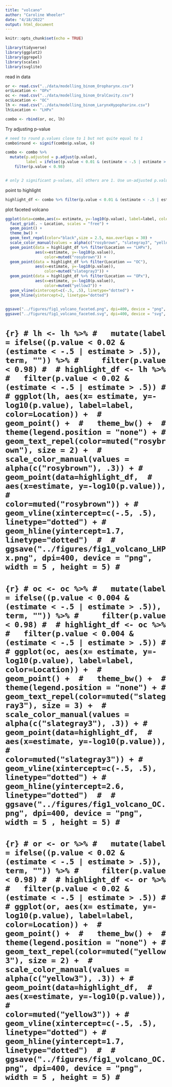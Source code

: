 ```yaml
---
title: "volcano"
author: "Caroline Wheeler"
date: "4/18/2022"
output: html_document
---
```


```r
knitr::opts_chunk$set(echo = TRUE)

library(tidyverse)
library(ggplot2)
library(ggrepel)
library(scales)
library(svglite)
```

read in data
```r
or <- read.csv("../data/modelling_binom_Oropharynx.csv")
or$Location <- "OPx"
oc <- read.csv("../data/modelling_binom_OralCavity.csv")
oc$Location <- "OC"
lh <- read.csv("../data/modelling_binom_LarynxHypopharinx.csv")
lh$Location <- "LHPx"

combo <- rbind(or, oc, lh)
```

Try adjusting p-value
```r
# need to round p.values close to 1 but not quite equal to 1
combo$round <- signif(combo$p.value, 6)

combo <- combo %>%
  mutate(p.adjusted = p.adjust(p.value),
         label = ifelse((p.value < 0.01 & (estimate < -.5 | estimate > .5)), term, "")) %>%
    filter(p.value < 0.98)


# only 2 significant p-values, all others are 1. Use un-adjusted p.value to plot.
```

point to highlight
```r
highlight_df <- combo %>% filter(p.value < 0.01 & (estimate < -.5 | estimate > .5))
```

plot faceted volcano
```r
ggplot(data=combo,aes(x= estimate, y=-log10(p.value), label=label, color=Location)) + 
  facet_grid(. ~ Location, scales = "free") +
  geom_point() + 
  theme_bw() + 
  geom_text_repel(color="black",size = 2.5, max.overlaps = 30) + 
  scale_color_manual(values = alpha(c("rosybrown", "slategray3", "yellow3"), .3)) +
  geom_point(data = highlight_df %>% filter(Location == "LHPx"),
             aes(x=estimate, y=-log10(p.value)),
                 color=muted("rosybrown")) + 
  geom_point(data = highlight_df %>% filter(Location == "OC"),
             aes(x=estimate, y=-log10(p.value)),
                 color=muted("slategray3")) + 
  geom_point(data = highlight_df %>% filter(Location == "OPx"),
             aes(x=estimate, y=-log10(p.value)),
                 color=muted("yellow3")) + 
  geom_vline(xintercept=c(-.5, .5), linetype="dotted") +
  geom_hline(yintercept=2, linetype="dotted") 
  

ggsave("../figures/fig1_volcano_faceted.png", dpi=400, device = "png", width = 8 , height = 7)
ggsave("../figures/fig1_volcano_faceted.svg", dpi=400, device = "svg", width = 8 , height = 7)
```

# ```{r}
# lh <- lh %>%
#   mutate(label = ifelse((p.value < 0.02 & (estimate < -.5 | estimate > .5)), term, "")) %>%
#     filter(p.value < 0.98)
# 
# highlight_df <- lh %>% 
#   filter(p.value < 0.02 & (estimate < -.5 | estimate > .5))
# 
# ggplot(lh, aes(x= estimate, y=-log10(p.value), label=label, color=Location)) + 
#   geom_point() + 
#   theme_bw() + 
#   theme(legend.position = "none") +
#   geom_text_repel(color=muted("rosybrown"), size = 2) + 
#   scale_color_manual(values = alpha(c("rosybrown"), .3)) +
#   geom_point(data=highlight_df, 
#              aes(x=estimate, y=-log10(p.value)), 
#              color=muted("rosybrown")) +
#   geom_vline(xintercept=c(-.5, .5), linetype="dotted") +
# geom_hline(yintercept=1.7, linetype="dotted") 
# 
# ggsave("../figures/fig1_volcano_LHPx.png", dpi=400, device = "png", width = 5 , height = 5)
# ```

# ```{r}
# oc <- oc %>%
#   mutate(label = ifelse((p.value < 0.004 & (estimate < -.5 | estimate > .5)), term, "")) %>%
#     filter(p.value < 0.98)
# 
# highlight_df <- oc %>% 
#   filter(p.value < 0.004 & (estimate < -.5 | estimate > .5))
# 
# ggplot(oc, aes(x= estimate, y=-log10(p.value), label=label, color=Location)) + 
#   geom_point() + 
#   theme_bw() + 
#   theme(legend.position = "none") +
#   geom_text_repel(color=muted("slategray3"), size = 3) + 
#   scale_color_manual(values = alpha(c("slategray3"), .3)) +
#   geom_point(data=highlight_df, 
#              aes(x=estimate, y=-log10(p.value)), 
#              color=muted("slategray3")) +
#   geom_vline(xintercept=c(-.5, .5), linetype="dotted") +
# geom_hline(yintercept=2.6, linetype="dotted") 
# 
# ggsave("../figures/fig1_volcano_OC.png", dpi=400, device = "png", width = 5 , height = 5)
# ```

# ```{r}
# or <- or %>%
#   mutate(label = ifelse((p.value < 0.02 & (estimate < -.5 | estimate > .5)), term, "")) %>%
#     filter(p.value < 0.98)
# 
# highlight_df <- or %>% 
#   filter(p.value < 0.02 & (estimate < -.5 | estimate > .5))
# 
# ggplot(or, aes(x= estimate, y=-log10(p.value), label=label, color=Location)) + 
#   geom_point() + 
#   theme_bw() + 
#   theme(legend.position = "none") +
#   geom_text_repel(color=muted("yellow3"), size = 2) + 
#   scale_color_manual(values = alpha(c("yellow3"), .3)) +
#   geom_point(data=highlight_df, 
#              aes(x=estimate, y=-log10(p.value)), 
#              color=muted("yellow3")) +
#   geom_vline(xintercept=c(-.5, .5), linetype="dotted") +
# geom_hline(yintercept=1.7, linetype="dotted") 
# 
# ggsave("../figures/fig1_volcano_OC.png", dpi=400, device = "png", width = 5 , height = 5)
# ```



